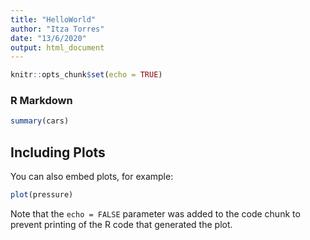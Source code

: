 ```yaml
---
title: "HelloWorld"
author: "Itza Torres"
date: "13/6/2020"
output: html_document
---
```


```r
knitr::opts_chunk$set(echo = TRUE)
```

### R Markdown


```r
summary(cars)
```

## Including Plots

You can also embed plots, for example:

```r
plot(pressure)
```

Note that the `echo = FALSE` parameter was added to the code chunk to prevent printing of the R code that generated the plot.
